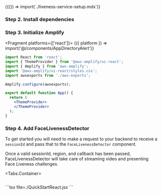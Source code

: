 


<Fragment>
  {({}) => import(`./liveness-service-setup.mdx`)}
</Fragment>

### Step 2. Install dependencies

<InstallScripts component='liveness' />

### Step 3. Initialize Amplify

<Fragment platforms={['react']}>
  {({ platform }) => import('@/components/AppDirectoryAlert')}
</Fragment>

```jsx
import React from 'react';
import { ThemeProvider } from '@aws-amplify/ui-react';
import { Amplify } from 'aws-amplify';
import '@aws-amplify/ui-react/styles.css';
import awsexports from './aws-exports';

Amplify.configure(awsexports);

export default function App() {
  return (
    <ThemeProvider>
    </ThemeProvider>
  );
}
```

### Step 4. Add FaceLivenessDetector

To get started you will need to make a request to your backend to receive a `sessionId` and pass that to the `FaceLivenessDetector` component.

Once a valid sessionId, region, and callback has been passed, FaceLivenessDetector will take care of streaming video and presenting Face Liveness challenges.

<Tabs.Container>
  <TabItem title="TypeScript">
```tsx file=./QuickStartReact.tsx
```
  </TabItem>
  <TabItem title="Javascript">
```tsx file=./QuickStartReact.jsx
```
  </TabItem>
</Tabs.Container>
